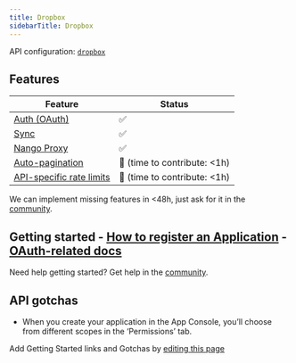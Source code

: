```yaml
---
title: Dropbox
sidebarTitle: Dropbox
---
```


API configuration: [`dropbox`](https://nango.dev/providers.yaml)

## Features

| Feature                                                                          | Status                          |
| -------------------------------------------------------------------------------- | ------------------------------- |
| [Auth (OAuth)](/guides/oauth)                                                      | ✅                              |
| [Sync](/guides/sync)                                                              | ✅                              |
| [Nango Proxy](/guides/proxy)                          | ✅   |
| [Auto-pagination](/nango-sync/configuration#auto-pagination)                     | 🚫 (time to contribute: &lt;1h) |
| [API-specific rate limits](/nango-sync/configuration#rate-limits-retry-policies) | 🚫 (time to contribute: &lt;1h) |

<Tip>We can implement missing features in &lt;48h, just ask for it in the [community](https://nango.dev/slack).</Tip>
## Getting started - [How to register an Application](https://www.dropbox.com/developers/apps) - [OAuth-related docs](https://developers.dropbox.com/oauth-guide)

<Tip>Need help getting started? Get help in the [community](https://nango.dev/slack).</Tip>

## API gotchas

-   When you create your application in the App Console, you’ll choose from different scopes in the ‘Permissions’ tab.

<Note>Add Getting Started links and Gotchas by [editing this page](https://github.com/nangohq/nango/tree/master/docs-v2/integrations/all/dropbox.mdx)</Note>
